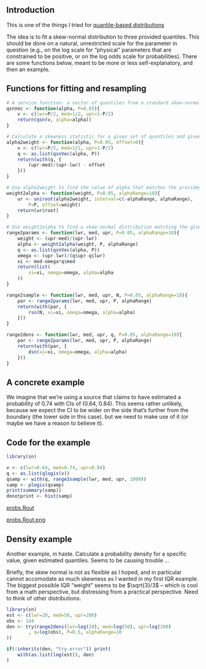 
## Introduction 

This is one of the things I tried for [quantile-based distributions](../qbd.html)

The idea is to fit a skew-normal distribution to three provided quantiles. This should be done on a natural, unrestricted scale for the parameter in question (e.g., on the log scale for "physical" parameters that are constrained to be positive, or on the log odds scale for probabilities). There are some functions below, meant to be more or less self-explanatory, and then an example.

## Functions for fitting and resampling 

```r
# A service function: a vector of quantiles from a standard skew-normal with parameter alpha
qsnVec <- function(alpha, P=0.05){
	v <- c(lwr=P/2, med=1/2, upr=1-P/2)
	return(qsn(v, alpha=alpha))
}

# Calculate a skewness statistic for a given set of quantiles and given skew-normal parameter alpha
alpha2weight <- function(alpha, P=0.05, offset=0){
	v <- c(lwr=P/2, med=1/2, upr=1-P/2)
	q <- as.list(qsnVec(alpha, P))
	return(with(q, {
		(upr-med)/(upr-lwr) - offset
	}))
}

# Use alpha2weight to find the value of alpha that matches the provided skewness statistic
weight2alpha <- function(weight, P=0.05, alphaRange=10){
	ur <- uniroot(alpha2weight, interval=c(-alphaRange, alphaRange), 
		P=P, offset=weight)
	return(ur$root)
}

# Use weight2alpha to find a skew-normal distribution matching the given quantiles
range2params <- function(lwr, med, upr, P=0.05, alphaRange=10){
	weight <- (upr-med)/(upr-lwr)
	alpha <- weight2alpha(weight, P, alphaRange)
	q <- as.list(qsnVec(alpha, P))
	omega <- (upr-lwr)/(q$upr-q$lwr)
	xi <- med-omega*q$med
	return(list(
		xi=xi, omega=omega, alpha=alpha
	))
}

range2sample <- function(lwr, med, upr, N, P=0.05, alphaRange=10){
	par <- range2params(lwr, med, upr, P, alphaRange)
	return(with(par, {
		rsn(N, xi=xi, omega=omega, alpha=alpha)
	}))
}

range2dens <- function(lwr, med, upr, q, P=0.05, alphaRange=10){
	par <- range2params(lwr, med, upr, P, alphaRange)
	return(with(par, {
		dsn(xi=xi, omega=omega, alpha=alpha)
	}))
}
```

## A concrete example 

We imagine that we're using a source that claims to have estimated a probability of 0.74 with CIs of (0.64, 0.84). This seems rather unlikely,
<ref>
because we expect the CI to be wider on the side that's further from the boundary (the lower side in this case).
</ref>
but we need to make use of it (or maybe we have a reason to believe it). 

## Code for the example 


```r
library(sn)

v <- c(lwr=0.64, med=0.74, upr=0.84)
q <- as.list(qlogis(v))
qsamp <- with(q, range2sample(lwr, med, upr, 1000))
samp <- plogis(qsamp)
print(summary(samp))
donotprint <- hist(samp)
```

[probs.Rout](probs.Rout)

[probs.Rout.png](probs.Rout.png)

## Density example 

Another example, in haste. Calculate a probability density for a specific value, given estimated quantiles. Seems to be causing trouble ...

Briefly, the skew normal is not as flexible as I hoped, and in particular cannot accomodate as much skewness as I wanted in my first IQR example. The biggest possible IQR "weight" seems to be $\sqrt{3}/3$ – which is cool from a math perspective, but distressing from a practical perspective. Need to think of other distributions.

```r
library(sn)
est <- c(lwr=20, med=50, upr=200)
obs <- 144
den <- try(range2dens(lwr=log(20), med=log(50), upr=log(200)
		, q=log(obs), P=0.5, alphaRange=10
))

if(!inherits(den, "try-error")) print(
	with(as.list(log(est)), den)
)
```
